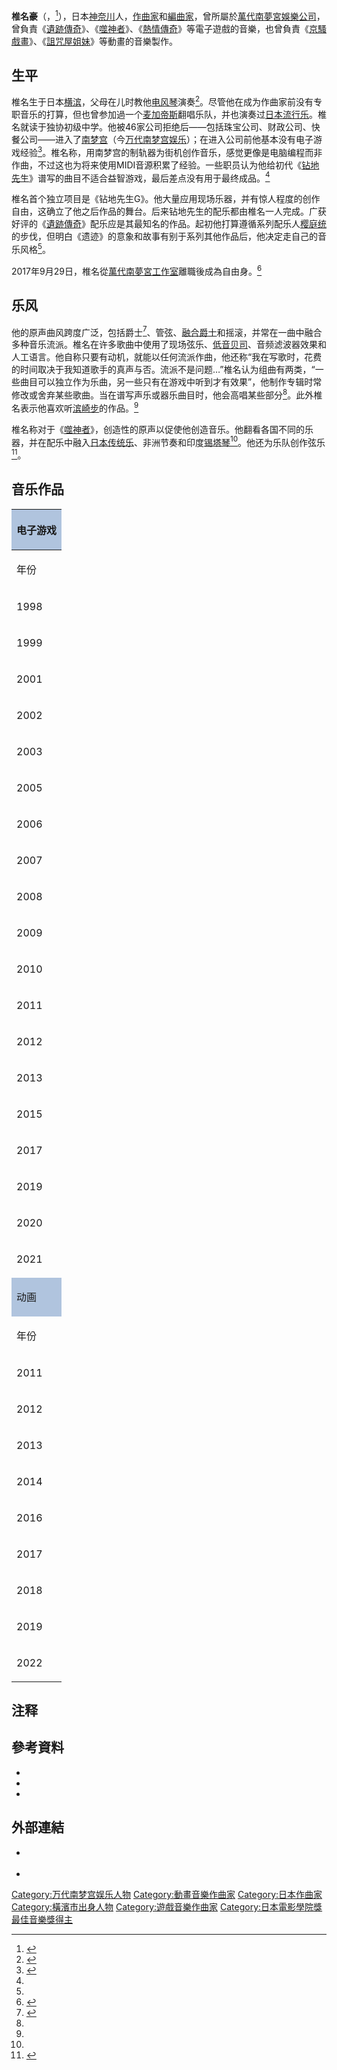 {{NoteTA
| G1=Anime
| G2=Games
| G3=Tales
| G4=IT
}}
{{Infobox musical artist
| name = 椎名豪
| image =
| background = non_performing_personnel
| birth_name = {{lang|ja|椎名 豪<br>しいな まさる}}
| birth_date = 1974年5月16日
| birth_place =日本[[横滨|横滨]]
| instrument = [[電子琴|電子琴]]
| genre = [[管弦乐|管弦]]、[[融合爵士|融合爵士]]、[[摇滚|摇滚]]、[[电子音乐|电子]]
| occupation = 作曲家、编曲家
| years_active = 1998年－
| label =
| associated_acts =
}}

'''椎名豪'''（{{lang|ja|椎名 豪}}{{efn|本名读作“{{lang|ja|しいな まさる}}”，在活动中多采用“{{lang|ja|しいな ごう}}”读法<ref name="前編">{{Cite web|url=http://www.cocoebiz.com/report/cna/cnasan01_jp.html|title=椎名豪さん（株式会社バンダイナムコゲームス） インタビュー・前編|accessdate=2015-04-10|publisher=CocoeBiz|date=2009-03-21|language=ja|archive-date=2011-05-18|archive-url=https://web.archive.org/web/20110518190410/http://www.cocoebiz.com/report/cna/cnasan01_jp.html|dead-url=yes}}</ref>}}，{{bd|1974年|5月16日}}<ref>{{cite web|url=http://squareenixmusic.com/features/interviews/masarushiina.shtml |title=Interview with Go Shiina (November 2009) |publisher=Square Enix Music Online |date=2009-11 |accessdate=2015-04-11 |archiveurl=https://web.archive.org/web/20120219033318/http://squareenixmusic.com/features/interviews/masarushiina.shtml |archivedate=2012-02-19 |deadurl=yes }}</ref>），日本[[神奈川縣|神奈川]]人，[[作曲家|作曲家]]和[[編曲家|編曲家]]，曾所屬於[[萬代南夢宮娛樂|萬代南夢宮娛樂公司]]，曾負責《[[遺跡傳奇|遺跡傳奇]]》、《[[噬神者|噬神者]]》、《[[熱情傳奇|熱情傳奇]]》等電子遊戲的音樂，也曾負責《[[京騷戲畫|京騷戲畫]]》、《[[詛咒屋姐妹|詛咒屋姐妹]]》等動畫的音樂製作。

== 生平 ==

椎名生于日本[[横滨|横滨]]，父母在儿时教他[[电风琴|电风琴]]演奏<ref name="SEMO">{{cite web|url=http://squareenixmusic.com/features/interviews/masarushiina.shtml|title=Interview with Go Shiina (November 2009)|publisher=Square Enix Music Online|date=November 2009|accessdate=2009-12-02|archive-date=2012-02-19|archive-url=https://web.archive.org/web/20120219033318/http://squareenixmusic.com/features/interviews/masarushiina.shtml|dead-url=no}}</ref>。尽管他在成为作曲家前没有专职音乐的打算，但也曾参加過一个[[麦加帝斯|麦加帝斯]]翻唱乐队，并也演奏过[[日本流行乐|日本流行乐]]。椎名就读于独协初级中学。他被46家公司拒绝后——包括珠宝公司、财政公司、快餐公司——进入了[[南梦宫|南梦宫]]（今[[万代南梦宫娱乐|万代南梦宫娱乐]]）；在进入公司前他基本没有电子游戏经验<ref name="CocoeBiz">{{cite web|url=http://www.cocoebiz.com/report/cna/cnasan01_en.html|title=The Interview with Mr. Go Shiina (NBGI) Part 1|publisher=CocoeBiz|accessdate=2009-12-02|archive-date=2016-03-03|archive-url=https://web.archive.org/web/20160303182054/http://www.cocoebiz.com/report/cna/cnasan01_en.html|dead-url=yes}}</ref>。椎名称，用南梦宫的制轨器为街机创作音乐，感觉更像是电脑编程而非作曲，不过这也为将来使用MIDI音源积累了经验。一些职员认为他给初代《[[钻地先生|钻地先生]]》谱写的曲目不适合益智游戏，最后差点没有用于最终成品。<ref name="CocoeBiz" />

椎名首个独立项目是《钻地先生G》。他大量应用现场乐器，并有惊人程度的创作自由，这确立了他之后作品的舞台。后来钻地先生的配乐都由椎名一人完成。广获好评的《[[遺跡傳奇|遺跡傳奇]]》配乐应是其最知名的作品。起初他打算遵循系列配乐人[[樱庭统|樱庭统]]的步伐，但明白《遗迹》的意象和故事有别于系列其他作品后，他决定走自己的音乐风格<ref name="CocoeBiz" />。

2017年9月29日，椎名從[[萬代南夢宮工作室|萬代南夢宮工作室]]離職後成為自由身。<ref>{{Cite web |url=https://twitter.com/cnago/status/913632458096050176 |title=椎名豪 Twitter |access-date=2017-09-30 |archive-date=2019-05-16 |archive-url=https://web.archive.org/web/20190516124257/https://twitter.com/cnago/status/913632458096050176 |dead-url=no }}</ref>

== 乐风 ==
他的原声曲风跨度广泛，包括爵士<ref>{{cite web|url=http://www.1up.com/do/blogEntry?bId=9011497|title=The Unrecognized Genius of Go Shiina|publisher=[[1UP.com|1UP.com]]|first=Bob|last=Mackey|date=2009-12-01|accessdate=2009-12-03|archive-date=2016-05-31|archive-url=https://web.archive.org/web/20160531212207/http://www.1up.com/do/blogEntry?bId=9011497|dead-url=no}}</ref>、管弦、[[融合爵士樂|融合爵士]]和摇滚，并常在一曲中融合多种音乐流派。椎名在许多歌曲中使用了现场弦乐、[[低音贝司|低音贝司]]、音频滤波器效果和人工语言。他自称只要有动机，就能以任何流派作曲，他还称“我在写歌时，花费的时间取决于我知道歌手的真声与否。流派不是问题…”椎名认为组曲有两类，“一些曲目可以独立作为乐曲，另一些只有在游戏中听到才有效果”，他制作专辑时常修改或舍弃某些歌曲。当在谱写声乐或器乐曲目时，他会高唱某些部分<ref name="CocoeBiz" />。此外椎名表示他喜欢听[[滨崎步|滨崎步]]的作品。<ref name="CocoeBiz" />

椎名称对于《[[噬神者|噬神者]]》，创造性的原声以促使他创造音乐。他翻看各国不同的乐器，并在配乐中融入[[日本传统乐|日本传统乐]]、非洲节奏和印度[[锡塔琴|锡塔琴]]<ref name="SEMO" />。他还为乐队创作弦乐<ref name="esteem">{{cite web|url=http://blog.livedoor.jp/esteem06/archives/50381683.html|title=new label esteem!!参加メンバー|date=November 2006|accessdate=2015-04-19|archive-date=2012-10-23|archive-url=https://web.archive.org/web/20121023073122/http://blog.livedoor.jp/esteem06/archives/50381683.html|dead-url=no}}</ref>。

== 音乐作品 ==

{|class="wikitable"
|- bgcolor="#CCCCCC" align="center"
! colspan="4" style="background: LightSteelBlue;" | 电子游戏
|- bgcolor="#CCCCCC" align="center"
! 年份 !! 作品 !! 职务 !! 合作者
|-
| 1998 || Quick & Crash || 作曲 || 
|-
| rowspan="2" | 1999 || [[皇牌空战3_电子领域|皇牌空战3 电子领域]] || 作曲 || 多人
|-
| 钻地先生（街机） || 作曲 || 辰田朋子
|-
| rowspan="2" | 2001 || [[风之克罗诺亚2|风之克罗诺亚2]] || 作曲 || 多人
|-
| 钻地先生G || 作曲 || 
|-
| 2002 || [[钻地先生_钻地乐园|钻地先生 钻地乐园]] || 作曲 || 
|-
| 2003 || [[太鼓之達人系列|太鼓之達人]] || 作曲/编曲 || 多人
|-
| rowspan="3" | 2005 || [[偶像大师_(街机)|偶像大师]] || 作曲 || 多人
|-
| [[遺跡傳奇|遺跡傳奇]] || 作曲/编曲 || 
|-
| [[鐵拳5：闇黑復甦|鐵拳5：闇黑復甦]] || 作曲/编曲 || 多人
|-
| rowspan="2" | 2006 || [[世界傳奇_光明神話|世界傳奇 光明神話]] || 作曲 || 多人
|-
| Pro Baseball Nechu Star 2006 || 作曲（片头曲） || 
|-
| rowspan="3" | 2007 || [[傳奇系列|传说迷传说Vol.2]] || 作曲（片头/片尾曲） || 
|-
| [[铁拳6|铁拳6]] || 作曲 || 多人
|-
| [[魔之系列|今天是魔王! 起始之旅]] || 作曲 || 多人
|-
| rowspan="2" | 2008 || [[钻地先生Online|钻地先生Online]] || 作曲 || 
|-
| [[战争的回响|战争的回响]] || 编曲 || 多人
|-
| rowspan="2" | 2009 || [[世界傳奇_光明神話2|世界傳奇 光明神話2]] || 作曲/编曲 || 多人
|-
| [[对战传说|对战传说]] || 作曲/编曲 || 多人
|-
| rowspan="3" | 2010 || [[噬神者|噬神者]] || 作曲 || 
|-
| [[皇牌空战X2_联合攻击|皇牌空战X2 联合攻击]] || 作曲/编曲 || 多人
|-
| [[噬神者_爆裂|噬神者 爆裂]] || 作曲 || 
|-
| 2011 || [[世界傳奇_光明神話3|世界傳奇 光明神話3]] || 作曲 || 多人
|-
| 2012 || [[皇牌空战_突击地平线_遗产|皇牌空战 突击地平线 遗产]] || 作曲 || 多人
|-
| 2013 || [[噬神者2|噬神者2]] || 作曲/编曲 || 
|-
| rowspan="2" | 2015 || [[噬神者2_狂怒爆裂|噬神者2 狂怒爆裂]] || 作曲/编曲 || 
|-
| [[熱情傳奇|熱情傳奇]] || 作曲/编曲 || [[樱庭统|樱庭统]]
|- 
| rowspan="3" | 2017 || 镜光传奇 || 作曲 ||
|-
| [[铁拳7|铁拳7]]：Fated Retribution || 作曲 ||
|-
| [[偶像大师_星光舞台|偶像大师 星光舞台]] || 作曲（「Blooming Star」） ||
|-
| 2019 || [[噬血代碼|噬血代碼]] || 作曲 ||
|-
| rowspan="2" | 2020 || [[VARIOUS_DAYLIFE|VARIOUS DAYLIFE]] || 作曲 ||  [[岩田賢治|岩田賢治]] 
|-
| [[明日方舟|明日方舟]] || 作曲（怒号光明 PV 「Tower Fierce」） || 
|-
| 2021 || [[9-nine-|9-nine-]] || 主题歌作曲（「Infinite Line」）|| 
|- bgcolor="#CCCCCC" align="center"
! colspan="4" style="background: LightSteelBlue;" | 动画
|- bgcolor="#CCCCCC" align="center"
! 年份 !! 作品 !! 职务 !! 合作者
|-
| rowspan="2" | 2011 || [[偶像大師_(動畫)|偶像大師]] || 作曲 || 多人
|-
| [[樱之温度|樱之温度]] || 作曲 || 
|-
| rowspan="2" | 2012 || [[鱼_(动画)|鱼]] || 作曲 || 
|-
| [[京骚戏画|京骚戏画]] || 作曲 || 
|-
| 2013 || [[小魔女姐妹悠悠和妮妮|小魔女姐妹悠悠和妮妮]] || 作曲 || 
|-
| 2014 || [[热情传说_～导师的黎明～|热情传说 ～导师的黎明～]] || 作曲 || 
|-
| 2016 || [[噬神者|噬神者]] || 作曲 || 
|-
| 2017 || [[十二大戰|十二大戰]] || 作曲 || 
|-
| 2018 || [[卫宫家今天的饭|卫宫家今天的饭]] || 作曲 || 
|-
| 2019 || [[鬼滅之刃|鬼滅之刃]] || 作曲 || [[梶浦由記|梶浦由記]]
|-
| 2022 || [[永遠的831|永遠的831]] || 作曲 || 
|}

== 注释 ==
{{notelist|iger=}}

== 參考資料 ==
{{reflist}}

{{refbegin}}
* {{Cite web|url=http://gigazine.net/news/20131223-yoyo-nene-takayuki-hirao-interview2/|title=椎名豪と平尾隆之監督が追求した「魔女っこ姉妹のヨヨとネネ」音楽・音響のこだわり|date=2013-12-23|publisher=Gigazine|accessdate=2015-04-10|language=ja|archive-date=2020-10-20|archive-url=https://web.archive.org/web/20201020041610/https://gigazine.net/news/20131223-yoyo-nene-takayuki-hirao-interview2/|dead-url=no}}
* {{Cite web|url=http://www.cocoebiz.com/report/cna/cnasan02_jp.html|title=椎名豪さん（株式会社バンダイナムコゲームス） インタビュー・中編|accessdate=2015-04-10|publisher=CocoeBiz|date=2009-07-10|language=ja|deadurl=yes|archiveurl=https://web.archive.org/web/20090715074431/http://www.cocoebiz.com/report/cna/cnasan02_jp.html|archivedate=2009-07-15}}
* {{Cite web|url=http://gamestalk.net/toz-74/|title=『テイルズ オブ ゼスティリア』作曲家・椎名豪氏のインタビュー動画が公開！|accessdate=2015-04-10|publisher=gamestalk|date=2015-01-27|language=ja|archive-date=2021-01-19|archive-url=https://web.archive.org/web/20210119150136/https://gamestalk.net/toz-74/|dead-url=no}}
{{Refend}}

== 外部連結 ==
* {{Official|http://shiinago.jp/}} {{ja}}
* {{Twitter|cnago|椎名豪}}

{{日本電影學院獎最佳音樂}}

{{DEFAULTSORT:Shiina Gou}}
[[Category:万代南梦宫娱乐人物|Category:万代南梦宫娱乐人物]]
[[Category:動畫音樂作曲家|Category:動畫音樂作曲家]]
[[Category:日本作曲家|Category:日本作曲家]]
[[Category:橫濱市出身人物|Category:橫濱市出身人物]]
[[Category:遊戲音樂作曲家|Category:遊戲音樂作曲家]]
[[Category:日本電影學院獎最佳音樂獎得主|Category:日本電影學院獎最佳音樂獎得主]]